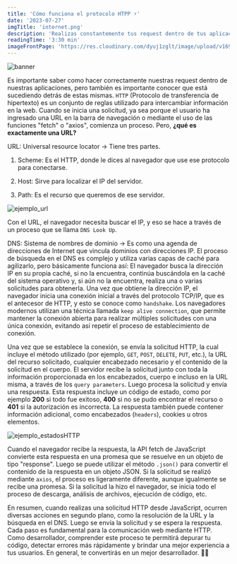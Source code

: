 ```yaml
---
title: 'Cómo funciona el protocolo HTPP ⚡'
date: '2023-07-27'
imgTitle: 'internet.png'
description: 'Realizas constantemente tus request dentro de tus aplicaciones web, pero...Realmente sabes cómo funciona?'
readingTime: '3:30 min'
imageFrontPage: 'https://res.cloudinary.com/dyuj1zglt/image/upload/v1699742248/publicaciones%20del%20blog/lg05rcqe8ebk8fzwhrev.png'
---
```


![banner](https://res.cloudinary.com/dyuj1zglt/image/upload/v1699742248/publicaciones%20del%20blog/lg05rcqe8ebk8fzwhrev.png)

Es importante saber como hacer correctamente nuestras request dentro de nuestras aplicaciones, pero también es importante conocer que está sucediendo
detrás de estas mismas.
`HTTP` (Protocolo de transferencia de hipertexto) es un conjunto de reglas utilizado para intercambiar información en la web. 
Cuando se inicia una solicitud, ya sea porque el usuario ha ingresado una URL en la barra de navegación o mediante el uso de las funciones "fetch" o "axios", 
comienza un proceso. Pero, **¿qué es exactamente una URL?**


URL: Universal resource locator -> Tiene tres partes.

1. Scheme: Es el HTTP, donde le dices al navegador que use ese protocolo para conectarse.

2. Host: Sirve para localizar el IP del servidor.

3. Path: Es el recurso que queremos de ese servidor.

![ejemplo_url](/img/posts/como_funciona_http/URL.png)

Con el URL, el navegador necesita buscar el IP, y eso se hace a través de un proceso que se llama `DNS Look Up`.

DNS: Sistema de nombres de dominio -> Es como una agenda de direcciones de Internet que vincula dominios con direcciones IP. El proceso de búsqueda en el 
DNS es complejo y utiliza varias capas de caché para agilizarlo, pero básicamente funciona así: El navegador busca la dirección IP en su propia caché, si 
no la encuentra, continúa buscándola en la caché del sistema operativo y, si aún no la encuentra, realiza una o varias solicitudes para obtenerla. 
Una vez que obtiene la dirección IP, el navegador inicia una conexión inicial a través del protocolo TCP/IP, que es el antecesor de HTTP, y esto se conoce 
como `handshake`.
Los navegadores modernos utilizan una técnica llamada `keep alive connection`, que permite mantener la conexión abierta para realizar múltiples solicitudes 
con una única conexión, evitando así repetir el proceso de establecimiento de conexión.

Una vez que se establece la conexión, se envía la solicitud HTTP, la cual incluye el método utilizado (por ejemplo, `GET`, `POST`, `DELETE`, `PUT`, etc.), 
la URL del recurso solicitado, cualquier encabezado necesario y el contenido de la solicitud en el cuerpo. El servidor recibe la solicitud junto con toda la
información proporcionada en los encabezados, cuerpo e incluso en la URL misma, a través de los `query parameters`. Luego procesa la solicitud y envía una 
respuesta. Esta respuesta incluye un código de estado, como por ejemplo **200** si todo fue exitoso, **400** si no se pudo encontrar el recurso o **401** si la 
autorización es incorrecta. La respuesta también puede contener información adicional, como encabezados (`headers`), cookies u otros elementos.

![ejemplo_estadosHTTP](/img/posts/como_funciona_http/estados.png)

Cuando el navegador recibe la respuesta, la API fetch de JavaScript convierte esta respuesta en una promesa que se resuelve en un objeto de tipo "response". 
Luego se puede utilizar el método `.json()` para convertir el contenido de la respuesta en un objeto JSON. Si la solicitud se realizó mediante `axios`, 
el proceso es ligeramente diferente, aunque igualmente se recibe una promesa. Si la solicitud la hizo el navegador, se inicia todo el proceso de descarga, 
análisis de archivos, ejecución de código, etc.

En resumen, cuando realizas una solicitud HTTP desde JavaScript, ocurren diversas acciones en segundo plano, como la resolución de la URL y la búsqueda en el
DNS. Luego se envía la solicitud y se espera la respuesta. Cada paso es fundamental para la comunicación web mediante HTTP. Como desarrollador, comprender 
este proceso te permitirá depurar tu código, detectar errores más rápidamente y brindar una mejor experiencia a tus usuarios. En general, te convertirás en 
un mejor desarrollador. 🧑‍💻
